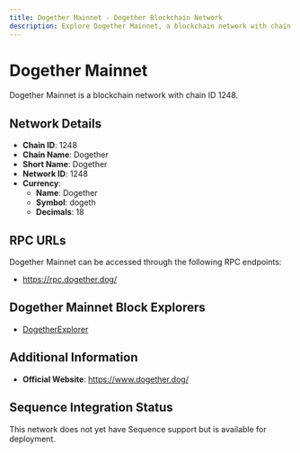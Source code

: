 ```yaml
--- 
title: Dogether Mainnet - Dogether Blockchain Network
description: Explore Dogether Mainnet, a blockchain network with chain ID 1248. Learn about its native currency, Dogether, and how to interact with the network.
---
```


# Dogether Mainnet

Dogether Mainnet is a blockchain network with chain ID 1248.

## Network Details

- **Chain ID**: 1248
- **Chain Name**: Dogether
- **Short Name**: Dogether
- **Network ID**: 1248
- **Currency**: 
  - **Name**: Dogether
  - **Symbol**: dogeth
  - **Decimals**: 18

## RPC URLs

Dogether Mainnet can be accessed through the following RPC endpoints:

- https://rpc.dogether.dog/

## Dogether Mainnet Block Explorers

- [DogetherExplorer](https://explorer.dogether.dog)

## Additional Information

- **Official Website**: https://www.dogether.dog/

## Sequence Integration Status

This network does not yet have Sequence support but is available for deployment.

